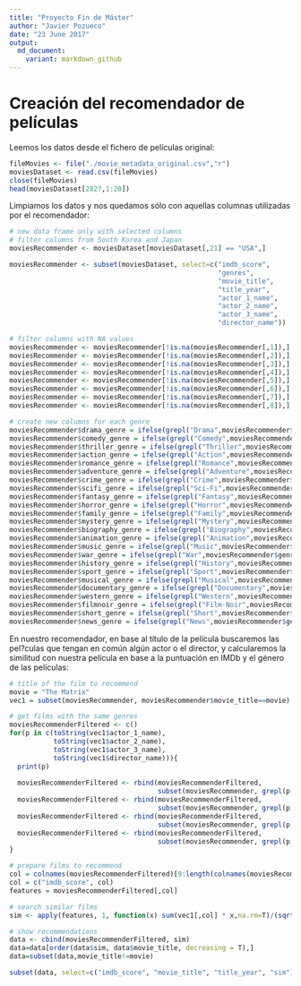 ```yaml
---
title: "Proyecto Fin de Máster"
author: "Javier Pozueco"
date: "23 June 2017"
output:
  md_document:
    variant: markdown_github
---
```


# Creación del recomendador de películas

Leemos los datos desde el fichero de películas original:

```r
fileMovies <- file("./movie_metadata_original.csv","r") 
moviesDataset <- read.csv(fileMovies) 
close(fileMovies) 
head(moviesDataset[2827,1:20])
```

Limpiamos los datos y nos quedamos sólo con aquellas columnas utilizadas por el recomendador:

```r
# new data frame only with selected columns
# filter columns from South Korea and Japan
moviesRecommender <- moviesDataset[moviesDataset[,21] == "USA",]

moviesRecommender <- subset(moviesDataset, select=c("imdb_score",
                                                    "genres",
                                                    "movie_title",
                                                    "title_year",
                                                    "actor_1_name",
                                                    "actor_2_name",
                                                    "actor_3_name",
                                                    "director_name"))

# filter columns with NA values
moviesRecommender <- moviesRecommender[!is.na(moviesRecommender[,1]),]
moviesRecommender <- moviesRecommender[!is.na(moviesRecommender[,2]),]
moviesRecommender <- moviesRecommender[!is.na(moviesRecommender[,3]),]
moviesRecommender <- moviesRecommender[!is.na(moviesRecommender[,4]),]
moviesRecommender <- moviesRecommender[!is.na(moviesRecommender[,5]),]
moviesRecommender <- moviesRecommender[!is.na(moviesRecommender[,6]),]
moviesRecommender <- moviesRecommender[!is.na(moviesRecommender[,7]),]
moviesRecommender <- moviesRecommender[!is.na(moviesRecommender[,8]),]

# create new columns for each genre
moviesRecommender$drama_genre = ifelse(grepl("Drama",moviesRecommender$genres), 1, 0)
moviesRecommender$comedy_genre = ifelse(grepl("Comedy",moviesRecommender$genres), 1, 0)
moviesRecommender$thriller_genre = ifelse(grepl("Thriller",moviesRecommender$genres), 1, 0)
moviesRecommender$action_genre = ifelse(grepl("Action",moviesRecommender$genres), 1, 0)
moviesRecommender$romance_genre = ifelse(grepl("Romance",moviesRecommender$genres), 1, 0)
moviesRecommender$adventure_genre = ifelse(grepl("Adventure",moviesRecommender$genres), 1, 0)
moviesRecommender$crime_genre = ifelse(grepl("Crime",moviesRecommender$genres), 1, 0)
moviesRecommender$scifi_genre = ifelse(grepl("Sci-Fi",moviesRecommender$genres), 1, 0)
moviesRecommender$fantasy_genre = ifelse(grepl("Fantasy",moviesRecommender$genres), 1, 0)
moviesRecommender$horror_genre = ifelse(grepl("Horror",moviesRecommender$genres), 1, 0)
moviesRecommender$family_genre = ifelse(grepl("Family",moviesRecommender$genres), 1, 0)
moviesRecommender$mystery_genre = ifelse(grepl("Mystery",moviesRecommender$genres), 1, 0)
moviesRecommender$biography_genre = ifelse(grepl("Biography",moviesRecommender$genres), 1, 0)
moviesRecommender$animation_genre = ifelse(grepl("Animation",moviesRecommender$genres), 1, 0)
moviesRecommender$music_genre = ifelse(grepl("Music",moviesRecommender$genres), 1, 0)
moviesRecommender$war_genre = ifelse(grepl("War",moviesRecommender$genres), 1, 0)
moviesRecommender$history_genre = ifelse(grepl("History",moviesRecommender$genres), 1, 0)
moviesRecommender$sport_genre = ifelse(grepl("Sport",moviesRecommender$genres), 1, 0)
moviesRecommender$musical_genre = ifelse(grepl("Musical",moviesRecommender$genres), 1, 0)
moviesRecommender$documentary_genre = ifelse(grepl("Documentary",moviesRecommender$genres), 1, 0)
moviesRecommender$western_genre = ifelse(grepl("Western",moviesRecommender$genres), 1, 0)
moviesRecommender$filmnoir_genre = ifelse(grepl("Film-Noir",moviesRecommender$genres), 1, 0)
moviesRecommender$short_genre = ifelse(grepl("Short",moviesRecommender$genres), 1, 0)
moviesRecommender$news_genre = ifelse(grepl("News",moviesRecommender$genres), 1, 0)


```

En nuestro recomendador, en base al título de la película buscaremos las pel?culas que tengan en común algún actor o el director, y calcularemos la similitud con nuestra película en base a la puntuación en IMDb y el género de las películas: 

```r

# title of the film to recommend
movie = "The Matrix"
vec1 = subset(moviesRecommender, moviesRecommender$movie_title==movie)[1,]

# get films with the same genres
moviesRecommenderFiltered <- c()
for(p in c(toString(vec1$actor_1_name), 
           toString(vec1$actor_2_name), 
           toString(vec1$actor_3_name), 
           toString(vec1$director_name))){
  print(p)
  
  moviesRecommenderFiltered <- rbind(moviesRecommenderFiltered,
                                     subset(moviesRecommender, grepl(p, moviesRecommender$actor_1_name)))
  moviesRecommenderFiltered <- rbind(moviesRecommenderFiltered,
                                     subset(moviesRecommender, grepl(p, moviesRecommender$actor_2_name)))
  moviesRecommenderFiltered <- rbind(moviesRecommenderFiltered,
                                     subset(moviesRecommender, grepl(p, moviesRecommender$actor_3_name)))
  moviesRecommenderFiltered <- rbind(moviesRecommenderFiltered,
                                     subset(moviesRecommender, grepl(p, moviesRecommender$director_name)))
}

# prepare films to recommend
col = colnames(moviesRecommenderFiltered)[9:length(colnames(moviesRecommenderFiltered))]
col = c("imdb_score", col)
features = moviesRecommenderFiltered[,col]

# search similar films
sim <- apply(features, 1, function(x) sum(vec1[,col] * x,na.rm=T)/(sqrt(sum(vec1[,col]^2,na.rm=T))*sqrt(sum(x^2,na.rm=T))))

# show recommendations
data <- cbind(moviesRecommenderFiltered, sim)
data=data[order(data$sim, data$movie_title, decreasing = T),]
data=subset(data,movie_title!=movie)

subset(data, select=c("imdb_score", "movie_title", "title_year", "sim"))

```